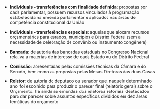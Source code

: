 
- **Individuais - transferências com finalidade definida**: propostas por cada parlamentar, possuem recursos vinculados à programação estabelecida na emenda parlamentar e aplicados nas áreas de competência constitucional da União

- **Individuais - transferências especiais**: aquelas que alocam recursos orçamentários para estados, municípios e Distrito Federal (sem a necessidade de celebração de convênio ou instrumento congênere)

- **Bancada**: de autoria das bancadas estaduais no Congresso Nacional relativa a matérias de interesse de cada Estado ou do Distrito Federal

- **Comissão**: apresentadas pelas comissões técnicas da Câmara e do Senado, bem como as propostas pelas Mesas Diretoras das duas Casas

- **Relator**: de autoria do deputado ou senador que, naquele determinado ano, foi escolhido para produzir o parecer final (relatório geral) sobre o Orçamento. Há ainda as emendas dos relatores setoriais, destacados para dar parecer sobre assuntos específicos divididos em dez áreas temáticas do orçamento